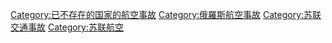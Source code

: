 [[Category:已不存在的国家的航空事故|Category:已不存在的国家的航空事故]]
[[Category:俄羅斯航空事故|Category:俄羅斯航空事故]]
[[Category:苏联交通事故|Category:苏联交通事故]]
[[Category:苏联航空|Category:苏联航空]]